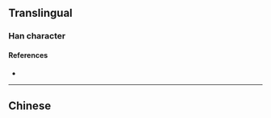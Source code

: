 {{also|擾}}
{{character info/new}}
==Translingual==

===Han character===
{{Han char|rn=64|rad=手|as=04|sn=7|four=53014|canj=QIKU|ids=⿰扌尤}}

====References====
* {{Han ref|kx=0418.240|dkj=11834|dj=0765.210|hdz=31834.090|uh=6270|ud=25200|bh=CAF0|bd=51952}}

----

==Chinese==
{{zh-see|擾}}